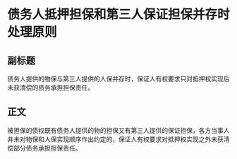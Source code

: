 # 债务人抵押担保和第三人保证担保并存时处理原则
## 副标题
债务人提供的物保与第三人提供的人保并存时，保证人有权要求只对抵押权实现后未获清偿的债务承担担保责任。
## 正文
被担保的债权既有债务人提供的物的担保又有第三人提供的保证担保，各方当事人并未对物保和人保实现顺序作出约定的，保证人有权要求对抵押权实现之外未获清偿部分债务承担担保责任。
